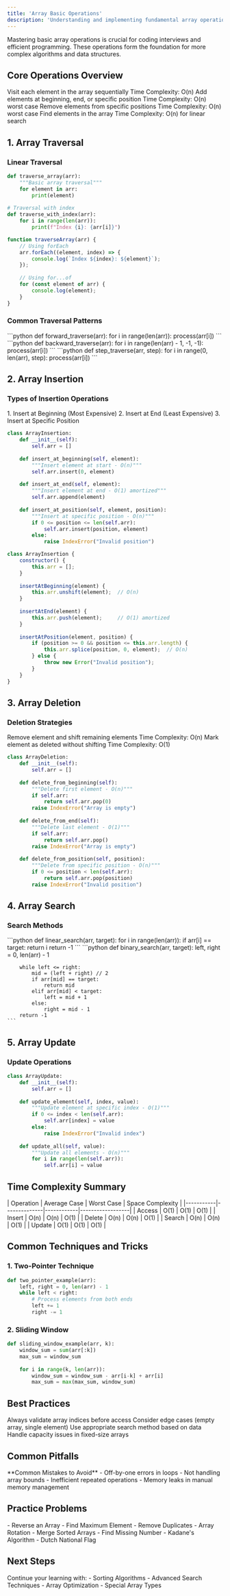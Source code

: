 ```yaml
---
title: 'Array Basic Operations'
description: 'Understanding and implementing fundamental array operations: traversal, insertion, deletion, search, and update'
---
```


<Note>
  Mastering basic array operations is crucial for coding interviews and efficient programming. These operations form the foundation for more complex algorithms and data structures.
</Note>

## Core Operations Overview

<CardGroup cols={2}>
  <Card title="Traversal">
    Visit each element in the array sequentially
    Time Complexity: O(n)
  </Card>
  <Card title="Insertion">
    Add elements at beginning, end, or specific position
    Time Complexity: O(n) worst case
  </Card>
  <Card title="Deletion">
    Remove elements from specific positions
    Time Complexity: O(n) worst case
  </Card>
  <Card title="Search">
    Find elements in the array
    Time Complexity: O(n) for linear search
  </Card>
</CardGroup>

## 1. Array Traversal

### Linear Traversal
<CodeGroup>

```python Python
def traverse_array(arr):
    """Basic array traversal"""
    for element in arr:
        print(element)
        
# Traversal with index
def traverse_with_index(arr):
    for i in range(len(arr)):
        print(f"Index {i}: {arr[i]}")
```

```javascript JavaScript
function traverseArray(arr) {
    // Using forEach
    arr.forEach((element, index) => {
        console.log(`Index ${index}: ${element}`);
    });
    
    // Using for...of
    for (const element of arr) {
        console.log(element);
    }
}
```

</CodeGroup>

### Common Traversal Patterns

<AccordionGroup>
  <Accordion title="Forward Traversal">
    ```python
    def forward_traverse(arr):
        for i in range(len(arr)):
            process(arr[i])
    ```
  </Accordion>
  
  <Accordion title="Backward Traversal">
    ```python
    def backward_traverse(arr):
        for i in range(len(arr) - 1, -1, -1):
            process(arr[i])
    ```
  </Accordion>
  
  <Accordion title="Step Traversal">
    ```python
    def step_traverse(arr, step):
        for i in range(0, len(arr), step):
            process(arr[i])
    ```
  </Accordion>
</AccordionGroup>

## 2. Array Insertion

### Types of Insertion Operations

<Steps>
  1. Insert at Beginning (Most Expensive)
  2. Insert at End (Least Expensive)
  3. Insert at Specific Position
</Steps>

<CodeGroup>

```python Python
class ArrayInsertion:
    def __init__(self):
        self.arr = []
    
    def insert_at_beginning(self, element):
        """Insert element at start - O(n)"""
        self.arr.insert(0, element)
    
    def insert_at_end(self, element):
        """Insert element at end - O(1) amortized"""
        self.arr.append(element)
    
    def insert_at_position(self, element, position):
        """Insert at specific position - O(n)"""
        if 0 <= position <= len(self.arr):
            self.arr.insert(position, element)
        else:
            raise IndexError("Invalid position")
```

```javascript JavaScript
class ArrayInsertion {
    constructor() {
        this.arr = [];
    }
    
    insertAtBeginning(element) {
        this.arr.unshift(element);  // O(n)
    }
    
    insertAtEnd(element) {
        this.arr.push(element);     // O(1) amortized
    }
    
    insertAtPosition(element, position) {
        if (position >= 0 && position <= this.arr.length) {
            this.arr.splice(position, 0, element);  // O(n)
        } else {
            throw new Error("Invalid position");
        }
    }
}
```

</CodeGroup>

## 3. Array Deletion

### Deletion Strategies

<CardGroup cols={2}>
  <Card title="Direct Deletion">
    Remove element and shift remaining elements
    Time Complexity: O(n)
  </Card>
  <Card title="Lazy Deletion">
    Mark element as deleted without shifting
    Time Complexity: O(1)
  </Card>
</CardGroup>

```python
class ArrayDeletion:
    def __init__(self):
        self.arr = []
        
    def delete_from_beginning(self):
        """Delete first element - O(n)"""
        if self.arr:
            return self.arr.pop(0)
        raise IndexError("Array is empty")
        
    def delete_from_end(self):
        """Delete last element - O(1)"""
        if self.arr:
            return self.arr.pop()
        raise IndexError("Array is empty")
        
    def delete_from_position(self, position):
        """Delete from specific position - O(n)"""
        if 0 <= position < len(self.arr):
            return self.arr.pop(position)
        raise IndexError("Invalid position")
```

## 4. Array Search

### Search Methods

<AccordionGroup>
  <Accordion title="Linear Search">
    ```python
    def linear_search(arr, target):
        for i in range(len(arr)):
            if arr[i] == target:
                return i
        return -1
    ```
  </Accordion>
  
  <Accordion title="Binary Search (Sorted Arrays)">
    ```python
    def binary_search(arr, target):
        left, right = 0, len(arr) - 1
        
        while left <= right:
            mid = (left + right) // 2
            if arr[mid] == target:
                return mid
            elif arr[mid] < target:
                left = mid + 1
            else:
                right = mid - 1
        return -1
    ```
  </Accordion>
</AccordionGroup>

## 5. Array Update

### Update Operations

```python
class ArrayUpdate:
    def __init__(self):
        self.arr = []
        
    def update_element(self, index, value):
        """Update element at specific index - O(1)"""
        if 0 <= index < len(self.arr):
            self.arr[index] = value
        else:
            raise IndexError("Invalid index")
            
    def update_all(self, value):
        """Update all elements - O(n)"""
        for i in range(len(self.arr)):
            self.arr[i] = value
```

## Time Complexity Summary

<Card title="Operation Complexities">
| Operation | Average Case | Worst Case | Space Complexity |
|-----------|--------------|------------|------------------|
| Access    | O(1)         | O(1)       | O(1)            |
| Insert    | O(n)         | O(n)       | O(1)            |
| Delete    | O(n)         | O(n)       | O(1)            |
| Search    | O(n)         | O(n)       | O(1)            |
| Update    | O(1)         | O(1)       | O(1)            |
</Card>

## Common Techniques and Tricks

### 1. Two-Pointer Technique
```python
def two_pointer_example(arr):
    left, right = 0, len(arr) - 1
    while left < right:
        # Process elements from both ends
        left += 1
        right -= 1
```

### 2. Sliding Window
```python
def sliding_window_example(arr, k):
    window_sum = sum(arr[:k])
    max_sum = window_sum
    
    for i in range(k, len(arr)):
        window_sum = window_sum - arr[i-k] + arr[i]
        max_sum = max(max_sum, window_sum)
```

## Best Practices

<Check>Always validate array indices before access</Check>
<Check>Consider edge cases (empty array, single element)</Check>
<Check>Use appropriate search method based on data</Check>
<Check>Handle capacity issues in fixed-size arrays</Check>

## Common Pitfalls

<Warning>
  **Common Mistakes to Avoid**
  - Off-by-one errors in loops
  - Not handling array bounds
  - Inefficient repeated operations
  - Memory leaks in manual memory management
</Warning>

## Practice Problems

<CardGroup cols={2}>
  <Card title="Beginner Level">
    - Reverse an Array
    - Find Maximum Element
    - Remove Duplicates
    - Array Rotation
  </Card>
  
  <Card title="Intermediate Level">
    - Merge Sorted Arrays
    - Find Missing Number
    - Kadane's Algorithm
    - Dutch National Flag
  </Card>
</CardGroup>

## Next Steps

<Card title="Advanced Topics">
  Continue your learning with:
  - Sorting Algorithms
  - Advanced Search Techniques
  - Array Optimization
  - Special Array Types
</Card>